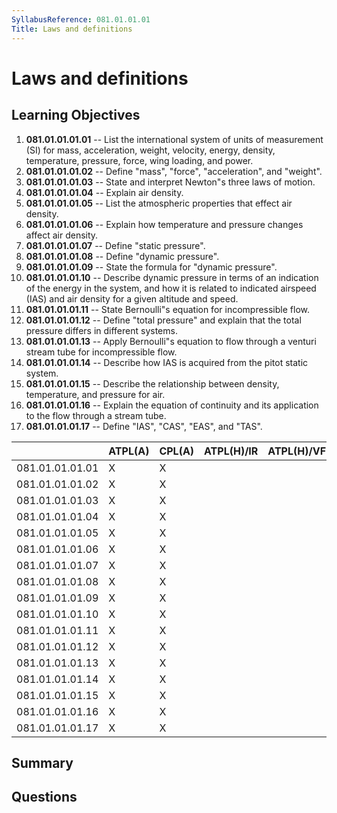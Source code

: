 ```yaml
---
SyllabusReference: 081.01.01.01
Title: Laws and definitions
---
```


# Laws and definitions

## Learning Objectives

1. **081.01.01.01.01** -- List the international system of units of measurement
   (SI) for mass, acceleration, weight, velocity, energy, density, temperature,
   pressure, force, wing loading, and power.
2. **081.01.01.01.02** -- Define "mass", "force", "acceleration", and "weight".
3. **081.01.01.01.03** -- State and interpret Newton"s three laws of motion.
4. **081.01.01.01.04** -- Explain air density.
5. **081.01.01.01.05** -- List the atmospheric properties that effect air
   density.
6. **081.01.01.01.06** -- Explain how temperature and pressure changes affect
   air density.
7. **081.01.01.01.07** -- Define "static pressure".
8. **081.01.01.01.08** -- Define "dynamic pressure".
9. **081.01.01.01.09** -- State the formula for "dynamic pressure".
10. **081.01.01.01.10** -- Describe dynamic pressure in terms of an indication
    of the energy in the system, and how it is related to indicated airspeed
    (IAS) and air density for a given altitude and speed.
11. **081.01.01.01.11** -- State Bernoulli"s equation for incompressible flow.
12. **081.01.01.01.12** -- Define "total pressure" and explain that the total
    pressure differs in different systems.
13. **081.01.01.01.13** -- Apply Bernoulli"s equation to flow through a venturi
    stream tube for incompressible flow.
14. **081.01.01.01.14** -- Describe how IAS is acquired from the pitot static
    system.
15. **081.01.01.01.15** -- Describe the relationship between density,
    temperature, and pressure for air.
16. **081.01.01.01.16** -- Explain the equation of continuity and its
    application to the flow through a stream tube.
17. **081.01.01.01.17** -- Define "IAS", "CAS", "EAS", and "TAS".

|                 | ATPL(A) | CPL(A) | ATPL(H)/IR | ATPL(H)/VFR | CPL(H) | IR  | CBIR(A) |
| --------------- | ------- | ------ | ---------- | ----------- | ------ | --- | ------- |
| 081.01.01.01.01 | X       | X      |            |             |        |     |         |
| 081.01.01.01.02 | X       | X      |            |             |        |     |         |
| 081.01.01.01.03 | X       | X      |            |             |        |     |         |
| 081.01.01.01.04 | X       | X      |            |             |        |     |         |
| 081.01.01.01.05 | X       | X      |            |             |        |     |         |
| 081.01.01.01.06 | X       | X      |            |             |        |     |         |
| 081.01.01.01.07 | X       | X      |            |             |        |     |         |
| 081.01.01.01.08 | X       | X      |            |             |        |     |         |
| 081.01.01.01.09 | X       | X      |            |             |        |     |         |
| 081.01.01.01.10 | X       | X      |            |             |        |     |         |
| 081.01.01.01.11 | X       | X      |            |             |        |     |         |
| 081.01.01.01.12 | X       | X      |            |             |        |     |         |
| 081.01.01.01.13 | X       | X      |            |             |        |     |         |
| 081.01.01.01.14 | X       | X      |            |             |        |     |         |
| 081.01.01.01.15 | X       | X      |            |             |        |     |         |
| 081.01.01.01.16 | X       | X      |            |             |        |     |         |
| 081.01.01.01.17 | X       | X      |            |             |        |     |         |

## Summary

## Questions
